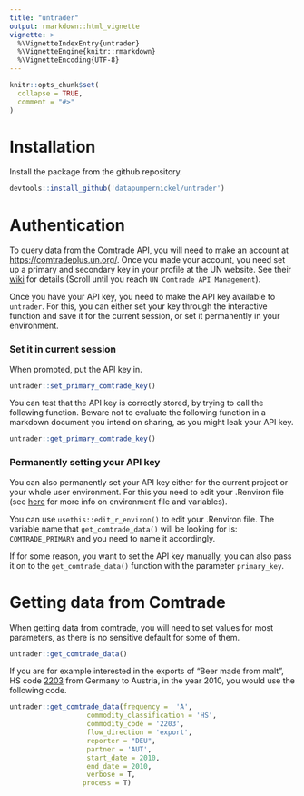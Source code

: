 ```yaml
---
title: "untrader"
output: rmarkdown::html_vignette
vignette: >
  %\VignetteIndexEntry{untrader}
  %\VignetteEngine{knitr::rmarkdown}
  %\VignetteEncoding{UTF-8}
---
```


```r
knitr::opts_chunk$set(
  collapse = TRUE,
  comment = "#>"
)
```

# Installation

Install the package from the github repository. 

```r
devtools::install_github('datapumpernickel/untrader')
```

# Authentication

To query data from the Comtrade API, you will need to make an account at [https://comtradeplus.un.org/](https://comtradeplus.un.org/). Once you made your account, you need set up a primary and secondary key in your profile at the UN website. See their [wiki](https://unstats.un.org/wiki/display/comtrade/New+Comtrade+User+Guide) for details (Scroll until you reach `UN Comtrade API Management`).  

Once you have your API key, you need to make the API key available to `untrader`. For this, you can either set your key through the interactive function and save it for the current session, or set it permanently in your environment. 

### Set it in current session

When prompted, put the API key in.

```r
untrader::set_primary_comtrade_key()
```

You can test that the API key is correctly stored, by trying to call the following function. Beware not to evaluate the following function in a markdown document you intend on sharing, as you might leak your API key. 

```r
untrader::get_primary_comtrade_key()
```


### Permanently setting your API key

You can also permanently set your API key either for the current project or your whole user environment. For this you need to edit your .Renviron file (see [here](https://rstats.wtf/r-startup.html#renviron) for more info on environment file and variables).

You can use `usethis::edit_r_environ()` to edit your .Renviron file. The variable name that `get_comtrade_data()` will be looking for is: `COMTRADE_PRIMARY` and you need to name it accordingly. 

If for some reason, you want to set the API key manually, you can also pass it on to the `get_comtrade_data()` function with the parameter `primary_key`. 

# Getting data from Comtrade

When getting data from comtrade, you will need to set values for most parameters, as there is no sensitive default for some of them. 

```r
untrader::get_comtrade_data()
```

If you are for example interested in the exports of "Beer made from malt", HS code [2203](https://www.tariffnumber.com/2023/2203) from Germany to Austria, in the year 2010, you would use the following code. 

```r
untrader::get_comtrade_data(frequency =  'A',
                   commodity_classification = 'HS',
                   commodity_code = '2203',
                   flow_direction = 'export',
                   reporter = "DEU",
                   partner = 'AUT',
                   start_date = 2010,
                   end_date = 2010,
                   verbose = T,
                  process = T)
```
